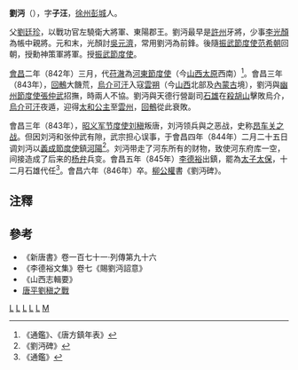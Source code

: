 {{Infobox_Person
| name =劉沔
|image=
| caption=
|box_width=170px
|occupation= 軍人
| period = 8世紀
|birth_name=
| other_names = 劉子汪
| Sex =男
|birth_date=?
|birth_place=[[徐州|徐州]][[彭城|彭城]]
|death_date= 846年
|death_place=長安
| nationality =唐朝
| residence =
| party =
| religion =
| spouse = 
| relatives =父 [[劉廷珍|劉廷珍]]
|education=
| past =[[許州|許州]]牙將<br>神策軍將軍、[[振武節度使|振武節度使]]<br>[[河東節度使|河東節度使]]<br>[[義成節度使|義成節度使]]<br>[[太子太保|太子太保]]
| work =擊敗烏介可汗<br>[[昂车关之战|昂车关之战]]
| award = 
}}
'''劉沔'''（{{bd|？||846年|catIdx=L}}），字'''子汪'''，[[徐州|徐州]][[彭城|彭城]]人。

父[[劉廷珍|劉廷珍]]，以戰功官左驍衛大將軍、東陽郡王。劉沔最早是[[許州|許州]]牙將，少事[[李光顏|李光顏]]為帳中親將。元和末，光顏討[[吳元濟|吳元濟]]，常用劉沔為前鋒。後隨[[振武節度使|振武節度使]][[范希朝|范希朝]]回朝，授勳神策軍將軍。授[[振武節度使|振武節度使]]。

[[会昌_(唐朝)|會昌]]二年（842年）三月，代[[苻澈|苻澈]]為[[河東節度使|河東節度使]]（今[[山西|山西]][[太原|太原]]西南）<ref>《通鑑》、《唐方鎮年表》</ref>。會昌三年（843年），[[回鶻|回鶻]]大饑荒，[[烏介可汗|烏介可汗]]入寇[[雲州|雲]][[朔州|朔]]（今[[山西|山西]]北部及[[內蒙古|內蒙古]]境），劉沔與[[幽州節度使|幽州節度使]][[張仲武|張仲武]]招撫，時兩人不協。劉沔與天德行營副司[[石雄|石雄]]在[[殺胡山|殺胡山]]擊敗烏介，[[烏介可汗|烏介可汗]]夜遁，迎得[[太和公主|太和公主]]至[[雲州|雲州]]，[[回鶻|回鶻]]從此衰敗。

會昌三年（843年），[[昭义军节度使|昭义军节度使]][[刘稹|刘稹]]叛唐，刘沔领兵與之恶战，史称[[昂车关之战|昂车关之战]]。但因刘沔和张仲武有隙，武宗担心误事，于會昌四年（844年）二月二十五日调刘沔以[[義成節度使|義成節度使]]鎮[[河陽|河陽]]<ref>《劉沔碑》</ref>。刘沔带走了河东所有的财物，致使河东府库一空，间接造成了后来的[[杨弁|杨弁]]兵变。會昌五年（845年）[[李德裕|李德裕]]出鎮，罷為[[太子太保|太子太保]]，十二月石雄代任<ref>《通鑑》</ref>。會昌六年（846年）卒。[[柳公權|柳公權]]書《劉沔碑》。

==注釋==
<div class="references-small">
<references />
</div>

==參考==
* 《新唐書》卷一百七十一‧列傳第九十六
* 《李德裕文集》卷七《賜劉沔詔意》
* 《山西志輯要》
*[[唐平劉稹之戰|唐平劉稹之戰]]
[[Category:唐朝軍事人物|L]]
[[Category:振武军节度使|L]]
[[Category:涇原節度使|L]]
[[Category:河东节度使|L]]
[[Category:义成军节度使|L]]
[[Category:刘姓|M]]